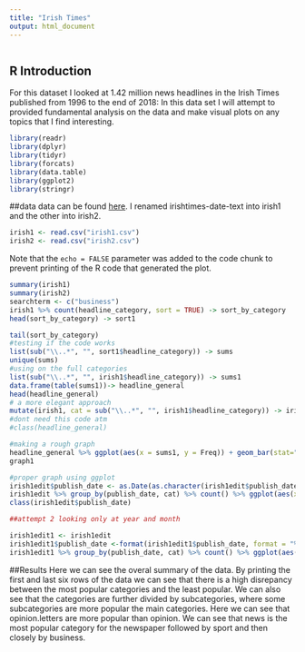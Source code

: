 ---
title: "Irish Times"
output: html_document
---

```{r setup, include=FALSE}
                      
```

## R Introduction 

For this dataset I looked at 1.42 million news headlines in the Irish Times published from 1996 to the end of 2018: In this data set I will attempt to provided fundamental analysis on the data and make visual plots on any topics that I find interesting. 

```{r packages, include = FALSE}
library(readr)
library(dplyr)
library(tidyr)
library(forcats)
library(data.table)
library(ggplot2)
library(stringr)
```

##data
data can be found [here](https://www.kaggle.com/therohk/ireland-historical-news). I renamed irishtimes-date-text into irish1 and the other into irish2. 

```{r data, include =FALSE}
irish1 <- read.csv("irish1.csv")
irish2 <- read.csv("irish2.csv")
```

Note that the `echo = FALSE` parameter was added to the code chunk to prevent printing of the R code that generated the plot.

```{r summary, include = FALSE}
summary(irish1)
summary(irish2)
searchterm <- c("business")
irish1 %>% count(headline_category, sort = TRUE) -> sort_by_category
head(sort_by_category) -> sort1

tail(sort_by_category)
#testing if the code works
list(sub("\\..*", "", sort1$headline_category)) -> sums
unique(sums)
#using on the full categories
list(sub("\\..*", "", irish1$headline_category)) -> sums1
data.frame(table(sums1))-> headline_general
head(headline_general)
# a more elegant approach
mutate(irish1, cat = sub("\\..*", "", irish1$headline_category)) -> irish1edit
#dont need this code atm
#class(headline_general)

#making a rough graph
headline_general %>% ggplot(aes(x = sums1, y = Freq)) + geom_bar(stat="Identity", fill = "steelblue") + labs(x = "Cateogry", y = "Frequency")  -> graph1
graph1

#proper graph using ggplot
irish1edit$publish_date <- as.Date(as.character(irish1edit$publish_date), format = "%Y%m%d")
irish1edit %>% group_by(publish_date, cat) %>% count() %>% ggplot(aes(x= publish_date, y = n, color = cat)) + geom_line()+ geom_point() + scale_x_date(limits = as.Date(c('1996-01-02', '1997-02-01')))
class(irish1edit$publish_date)

##attempt 2 looking only at year and month 

irish1edit1 <- irish1edit
irish1edit1$publish_date <-format(irish1edit1$publish_date, format = "%Y-%m")
irish1edit1 %>% group_by(publish_date, cat) %>% count() %>% ggplot(aes(x = publish_date, y = n , color =cat)) + geom_line()
```
##Results
Here we can see the overal summary of the data. By printing the first and last six rows of the data we can see that there is a high disrepancy between the most popular categories and the least popular. We can also see that the categories are further divided by subcategories, where some subcategories are more popular the main categories. Here we can see that opinion.letters are more popular than opinion. We can see that news is the most popular category for the newspaper followed by sport and then closely by business. 